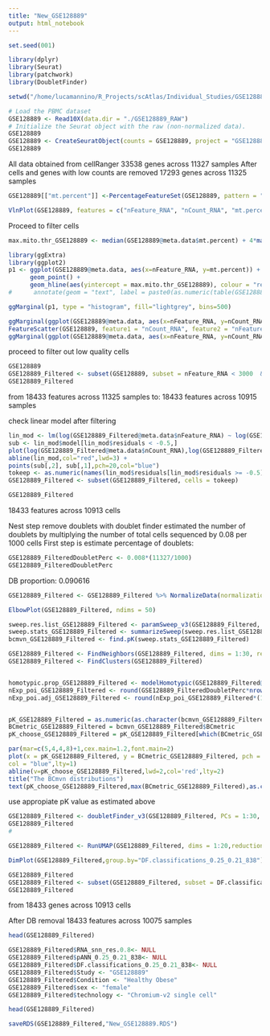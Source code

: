 ```yaml
---
title: "New_GSE128889"
output: html_notebook
---
```



```r
set.seed(001)
```

```r
library(dplyr)
library(Seurat)
library(patchwork)
library(DoubletFinder)
```

```r
setwd("/home/lucamannino/R_Projects/scAtlas/Individual_Studies/GSE128889")
```

```r

# Load the PBMC dataset
GSE128889 <- Read10X(data.dir = "./GSE128889_RAW")
# Initialize the Seurat object with the raw (non-normalized data).
GSE128889
GSE128889 <- CreateSeuratObject(counts = GSE128889, project = "GSE128889", min.cells = 3, min.features = 200)
GSE128889
```
All data obtained from cellRanger
33538 genes across 11327 samples
After cells and genes with low counts are removed
17293 genes across 11325 samples


```r
GSE128889[["mt.percent"]] <-PercentageFeatureSet(GSE128889, pattern = "^MT-")

VlnPlot(GSE128889, features = c("nFeature_RNA", "nCount_RNA", "mt.percent"), ncol = 3)
```

Proceed to filter cells


```r
max.mito.thr_GSE128889 <- median(GSE128889@meta.data$mt.percent) + 4*mad(GSE128889@meta.data$mt.percent)
```


```r
library(ggExtra)
library(ggplot2)
p1 <- ggplot(GSE128889@meta.data, aes(x=nFeature_RNA, y=mt.percent)) +
      geom_point() +
      geom_hline(aes(yintercept = max.mito.thr_GSE128889), colour = "red", linetype = 2) #+
#      annotate(geom = "text", label = paste0(as.numeric(table(GSE128889_Filtered@meta.data$mt.percent > max.mito.thr_GSE128889_Filtered)))," cells removed\n",                                        as.numeric(table(GSE128889_Filtered@meta.data$mt.percent > max.mito.thr_GSE128889_Filtered)," cells remain"), x = 6000, y = 0.1)

ggMarginal(p1, type = "histogram", fill="lightgrey", bins=500) 
```

```r
ggMarginal(ggplot(GSE128889@meta.data, aes(x=nFeature_RNA, y=nCount_RNA))+ geom_point() , type = "histogram", fill="lightgrey", bins=100)
FeatureScatter(GSE128889, feature1 = "nCount_RNA", feature2 = "nFeature_RNA")
ggMarginal(ggplot(GSE128889@meta.data, aes(x=nFeature_RNA, y=nCount_RNA))+ geom_point() , type = "histogram", fill="lightgrey", bins=100)
```




 proceed to filter out low quality cells
```r
GSE128889
GSE128889_Filtered <- subset(GSE128889, subset = nFeature_RNA < 3000  & mt.percent < max.mito.thr_GSE128889 & nCount_RNA < 12500 )
GSE128889_Filtered
```

from 18433 features across 11325 samples
to: 18433 features across 10915 samples



check linear model after filtering
```r
lin_mod <- lm(log(GSE128889_Filtered@meta.data$nFeature_RNA) ~ log(GSE128889_Filtered@meta.data$nCount_RNA))
sub <- lin_mod$model[lin_mod$residuals < -0.5,]
plot(log(GSE128889_Filtered@meta.data$nCount_RNA),log(GSE128889_Filtered@meta.data$nFeature_RNA), xlab ="log(nCount_RNA)",ylab="log(nFeature_RNA)",pch=20,col="grey") +
abline(lin_mod,col="red",lwd=3) +
points(sub[,2], sub[,1],pch=20,col="blue")
tokeep <- as.numeric(names(lin_mod$residuals[lin_mod$residuals >= -0.5]))
GSE128889_Filtered <- subset(GSE128889_Filtered, cells = tokeep)
```

```r
GSE128889_Filtered
```
18433 features across 10913  cells





Nest step remove doublets with doublet finder
estimated the number of doublets by multiplying the number of total cells sequenced by 0.08 per 1000 cells
First step is estimate percentage of doublets:
```r
GSE128889_FilteredDoubletPerc <- 0.008*(11327/1000)
GSE128889_FilteredDoubletPerc
```
DB proportion: 0.090616

```r
GSE128889_Filtered <- GSE128889_Filtered %>% NormalizeData(normalization.method = "LogNormalize", scale.factor = 10000) %>% FindVariableFeatures(selection.method = "vst", nfeatures = 2000) %>% ScaleData(vars.to.regress = c("nCount_RNA", "nFeature_RNA")) %>% RunPCA(npcs = 100)

ElbowPlot(GSE128889_Filtered, ndims = 50)

sweep.res.list_GSE128889_Filtered <- paramSweep_v3(GSE128889_Filtered, PCs = 1:30, sct = FALSE)
sweep.stats_GSE128889_Filtered <- summarizeSweep(sweep.res.list_GSE128889_Filtered, GT = FALSE)
bcmvn_GSE128889_Filtered <- find.pK(sweep.stats_GSE128889_Filtered)

GSE128889_Filtered <- FindNeighbors(GSE128889_Filtered, dims = 1:30, reduction = "pca", features = VariableFeatures(GSE128889_Filtered))
GSE128889_Filtered <- FindClusters(GSE128889_Filtered)


homotypic.prop_GSE128889_Filtered <- modelHomotypic(GSE128889_Filtered@meta.data$seurat_clusters)   
nExp_poi_GSE128889_Filtered <- round(GSE128889_FilteredDoubletPerc*nrow(GSE128889_Filtered@meta.data))
nExp_poi.adj_GSE128889_Filtered <- round(nExp_poi_GSE128889_Filtered*(1-homotypic.prop_GSE128889_Filtered))


pK_GSE128889_Filtered = as.numeric(as.character(bcmvn_GSE128889_Filtered$pK))
BCmetric_GSE128889_Filtered = bcmvn_GSE128889_Filtered$BCmetric
pK_choose_GSE128889_Filtered = pK_GSE128889_Filtered[which(BCmetric_GSE128889_Filtered %in% max(BCmetric_GSE128889_Filtered))]

par(mar=c(5,4,4,8)+1,cex.main=1.2,font.main=2)
plot(x = pK_GSE128889_Filtered, y = BCmetric_GSE128889_Filtered, pch = 16,type="b",
col = "blue",lty=1)
abline(v=pK_choose_GSE128889_Filtered,lwd=2,col='red',lty=2)
title("The BCmvn distributions")
text(pK_choose_GSE128889_Filtered,max(BCmetric_GSE128889_Filtered),as.character(pK_choose_GSE128889_Filtered),pos = 4,col = "red")
```

use appropiate pK value as estimated above
```r
GSE128889_Filtered <- doubletFinder_v3(GSE128889_Filtered, PCs = 1:30, pN = 0.25, pK = pK_choose_GSE128889_Filtered, nExp = nExp_poi.adj_GSE128889_Filtered, reuse.pANN = FALSE, sct = FALSE)
GSE128889_Filtered
#
```

```r
GSE128889_Filtered <- RunUMAP(GSE128889_Filtered, dims = 1:20,reduction = "pca", verbose = FALSE)
```

```r
DimPlot(GSE128889_Filtered,group.by="DF.classifications_0.25_0.21_838")
```




```r
GSE128889_Filtered
GSE128889_Filtered <- subset(GSE128889_Filtered, subset = DF.classifications_0.25_0.21_838 == "Singlet")
GSE128889_Filtered 
```

from 18433 genes across 10913 cells

After DB removal 18433 features across 10075 samples 



```r
head(GSE128889_Filtered)
```

```r
GSE128889_Filtered$RNA_snn_res.0.8<- NULL
GSE128889_Filtered$pANN_0.25_0.21_838<- NULL
GSE128889_Filtered$DF.classifications_0.25_0.21_838<- NULL
GSE128889_Filtered$Study <- "GSE128889"
GSE128889_Filtered$Condition <- "Healthy Obese"
GSE128889_Filtered$sex <- "female"
GSE128889_Filtered$technology <- "Chromium-v2 single cell"
```

```r
head(GSE128889_Filtered)

```

```r
saveRDS(GSE128889_Filtered,"New_GSE128889.RDS")
```

